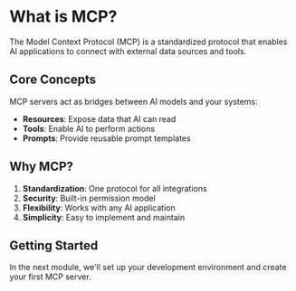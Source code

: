 # What is MCP?

The Model Context Protocol (MCP) is a standardized protocol that enables AI applications to connect with external data sources and tools.

## Core Concepts

MCP servers act as bridges between AI models and your systems:

- **Resources**: Expose data that AI can read
- **Tools**: Enable AI to perform actions
- **Prompts**: Provide reusable prompt templates

## Why MCP?

1. **Standardization**: One protocol for all integrations
2. **Security**: Built-in permission model
3. **Flexibility**: Works with any AI application
4. **Simplicity**: Easy to implement and maintain

## Getting Started

In the next module, we'll set up your development environment and create your first MCP server.